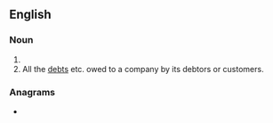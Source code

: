 ==English==

===Noun===
{{head|en|noun plural form}}

# {{plural of|receivable|lang=en}}
# All the [[debt]]s etc. owed to a company by its debtors or customers.

===Anagrams===
* {{anagrams|en|serviceable}}